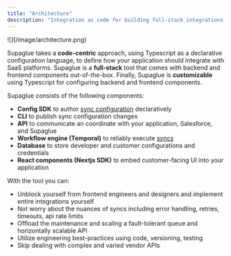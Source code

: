 ```yaml
---
title: "Architecture"
description: "Integration as code for building full-stack integrations with your customers' SaaS platforms."
---
```


<Frame>
![](/image/architecture.png)
</Frame>

Supaglue takes a **code-centric** approach, using Typescript as a declarative configuration language, to define how your application should integrate with SaaS platforms. Supaglue is a **full-stack** tool that comes with backend and frontend components out-of-the-box. Finally, Supaglue is **customizable** using Typescript for configuring backend and frontend components.

Supaglue consists of the following components:

- **Config SDK** to author [sync configuration](/concepts) declaratively
- **CLI** to publish sync configuration changes
- **API** to communicate an coordinate with your application, Salesforce, and Supaglue
- **Workflow engine (Temporal)** to reliably execute [syncs](/concepts)
- **Database** to store developer and customer configurations and credentials
- **React components (Nextjs SDK)** to embed customer-facing UI into your application

With the tool you can:

- Unblock yourself from frontend engineers and designers and implement entire integrations yourself
- Not worry about the nuances of syncs including error handling, retries, timeouts, api rate limits
- Offload the maintenance and scaling a fault-tolerant queue and horizontally scalable API
- Utilize engineering best-practices using code, versioning, testing
- Skip dealing with complex and varied vendor APIs